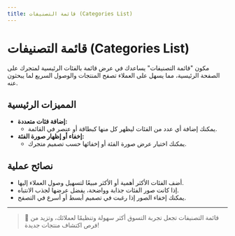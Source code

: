 ```yaml
---
title: قائمة التصنيفات (Categories List)
---
```


# قائمة التصنيفات (Categories List)

مكون "قائمة التصنيفات" يساعدك في عرض قائمة بالفئات الرئيسية لمتجرك على الصفحة الرئيسية، مما يسهل على العملاء تصفح المنتجات والوصول السريع لما يبحثون عنه.

## المميزات الرئيسية

- **إضافة فئات متعددة:**
  - يمكنك إضافة أي عدد من الفئات ليظهر كل منها كبطاقة أو عنصر في القائمة.
- **إخفاء أو إظهار صورة الفئة:**
  - يمكنك اختيار عرض صورة الفئة أو إخفائها حسب تصميم متجرك.

## نصائح عملية
- أضف الفئات الأكثر أهمية أو الأكثر مبيعًا لتسهيل وصول العملاء إليها.
- إذا كانت صور الفئات جذابة وواضحة، يفضل عرضها لجذب الانتباه.
- يمكنك إخفاء الصور إذا رغبت في تصميم أبسط أو أسرع في التصفح.

---

> 📂 قائمة التصنيفات تجعل تجربة التسوق أكثر سهولة وتنظيمًا لعملائك، وتزيد من فرص اكتشاف منتجات جديدة!
